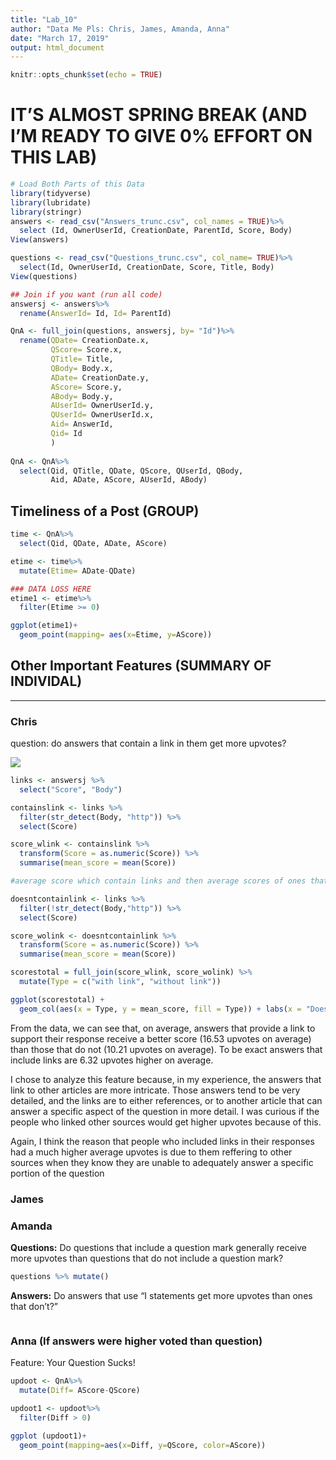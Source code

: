 ---
title: "Lab_10"
author: "Data Me Pls: Chris, James, Amanda, Anna"
date: "March 17, 2019"
output: html_document
---

```{r setup, include=FALSE}
knitr::opts_chunk$set(echo = TRUE)
```

# IT'S ALMOST SPRING BREAK (AND I'M READY TO GIVE 0% EFFORT ON THIS LAB)
```{r, eval= FALSE}
# Load Both Parts of this Data
library(tidyverse)
library(lubridate)
library(stringr)
answers <- read_csv("Answers_trunc.csv", col_names = TRUE)%>%
  select (Id, OwnerUserId, CreationDate, ParentId, Score, Body)
View(answers)

questions <- read_csv("Questions_trunc.csv", col_name= TRUE)%>%
  select(Id, OwnerUserId, CreationDate, Score, Title, Body)
View(questions)

## Join if you want (run all code)
answersj <- answers%>%
  rename(AnswerId= Id, Id= ParentId)

QnA <- full_join(questions, answersj, by= "Id")%>%
  rename(QDate= CreationDate.x,
         QScore= Score.x,
         QTitle= Title,
         QBody= Body.x,
         ADate= CreationDate.y,
         AScore= Score.y,
         ABody= Body.y,
         AUserId= OwnerUserId.y,
         QUserId= OwnerUserId.x,
         Aid= AnswerId,
         Qid= Id
         )
  
QnA <- QnA%>%
  select(Qid, QTitle, QDate, QScore, QUserId, QBody, 
         Aid, ADate, AScore, AUserId, ABody)
```

## Timeliness of a Post (GROUP)
```{r, eval=FALSE}
time <- QnA%>%
  select(Qid, QDate, ADate, AScore)

etime <- time%>%
  mutate(Etime= ADate-QDate)

### DATA LOSS HERE
etime1 <- etime%>% 
  filter(Etime >= 0)

ggplot(etime1)+
  geom_point(mapping= aes(x=Etime, y=AScore))

```

## Other Important Features (SUMMARY OF INDIVIDAL)


---

### Chris
question: do answers that contain a link in them get more upvotes? 

![](plots/chrislab10.png)

```{r, eval=FALSE}

links <- answersj %>%
  select("Score", "Body")

containslink <- links %>%
  filter(str_detect(Body, "http")) %>%
  select(Score)

score_wlink <- containslink %>%
  transform(Score = as.numeric(Score)) %>%
  summarise(mean_score = mean(Score))

#average score which contain links and then average scores of ones that dont contain links and compare.

doesntcontainlink <- links %>%
  filter(!str_detect(Body,"http")) %>%
  select(Score)

score_wolink <- doesntcontainlink %>%
  transform(Score = as.numeric(Score)) %>%
  summarise(mean_score = mean(Score))

scorestotal = full_join(score_wlink, score_wolink) %>%
  mutate(Type = c("with link", "without link"))

ggplot(scorestotal) + 
  geom_col(aes(x = Type, y = mean_score, fill = Type)) + labs(x = "Does the answer include a link?", y = "Mean upvote", title = "Correlation between including links in answer and average upvotes") 

```

From the data, we can see that, on average, answers that provide a link to support their response receive a better score (16.53 upvotes on average) than those that do not (10.21 upvotes on average). To be exact answers that include links are 6.32 upvotes higher on average. 

I chose to analyze this feature because, in my experience, the answers that link to other articles are more intricate. Those answers tend to be very detailed, and the links are to either references, or to another article that can answer a specific aspect of the question in more detail. I was curious if the people who linked other sources would get higher upvotes because of this. 

Again, I think the reason that people who included links in their responses had a much higher average upvotes is due to them reffering to other sources when they know they are unable to adequately answer a specific portion of the question

### James

### Amanda 
__Questions:__ Do questions that include a question mark generally receive more upvotes than questions that do not include a question mark?

```{r, eval=FALSE}
questions %>% mutate()
```



__Answers:__ Do answers that use "I statements get more upvotes than ones that don't?"

```{r, eval=FALSE}

```

### Anna (If answers were higher voted than question)
Feature: Your Question Sucks!

```{r, eval=FALSE}
updoot <- QnA%>%
  mutate(Diff= AScore-QScore)

updoot1 <- updoot%>%
  filter(Diff > 0)

ggplot (updoot1)+
  geom_point(mapping=aes(x=Diff, y=QScore, color=AScore))

```
